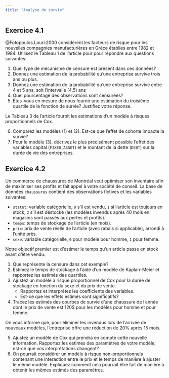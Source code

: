 ```yaml
---
title: "Analyse de survie"
---
```



## Exercice 4.1

@Fotopoulos.Louri:2000 considèrent les facteurs de risque pour les nouvelles compagnies manufacturières en Grèce établies entre 1982 et 1984. Utilisez le Tableau 1 de l'article pour pour répondre aux questions suivantes:

1. Quel type de mécanisme de censure est présent dans ces données?
2. Donnez une estimation de la probabilité qu’une entreprise survive trois ans ou plus.
3. Donnez une estimation de la probabilité qu’une entreprise survive entre 4 et 5 ans, soit l'intervalle [4,5) ans
4. Quel pourcentage des observations sont censurées?
5. Êtes-vous en mesure de nous fournir une estimation du troisième quartile de la fonction de survie? Justifiez votre réponse.

Le Tableau 3 de l'article fournit les estimations d'un modèle à risques proportionnels de Cox.

6. Comparez les modèles (1) et (2). Est-ce que l'effet de cohorte impacte la survie?
7. Pour le modèle (3), décrivez le plus précisément possible l’effet des variables capital (`FIXED_ASSET`) et le montant de la dette (`DEBT`) sur la durée de vie des entreprises.

## Exercice 4.2

 Un commerce de chaussures de Montréal veut optimiser son inventaire afin de maximiser ses profits et fait appel à votre société de conseil. La base de données `chaussures` contient des observations fictives et les variables suivantes:

- `statut`: variable catégorielle, `0` s'il est vendu, `1` si l'article est toujours en stock, `2` s'il est déstocké (les modèles invendus après 40 mois en magasins sont passés aux pertes et profits).
- `temps`: temps de stockage de l'article (en mois).
- `prix`: prix de vente réelle de l'article (avec rabais si applicable), arrondi à l'unité près.
- `sexe`: variable catégorielle, `0` pour modèle pour homme, `1` pour femme.

Notre objectif premier est d'estimer le temps qu'un article passe en stock avant d'être vendu.


1. Que représente la censure dans cet exemple?
2. Estimez le temps de stockage à l'aide d'un modèle de Kaplan--Meier et rapportez les estimés des quartiles.
3. Ajustez un modèle à risque proportionnel de Cox pour la durée de stockage en fonction du sexe et du prix de vente.
   - Rapportez et interprétez les coefficients des variables. 
   - Est-ce que les effets estimés sont significatifs?
4. Tracez les estimés des courbes de survie d'une chaussure de l'année dont le prix de vente est 120\$ pour les modèles pour homme et pour femme.

On vous informe que, pour éliminer les invendus lors de l'arrivée de nouveaux modèles, l'entreprise offre une réduction de 20\% après 15 mois.

5.  Ajustez un modèle de Cox qui prendra en compte cette nouvelle information. Rapportez les estimés des paramètres de votre modèle; est-ce que vos interprétations changent?
6. On pourrait considérer un modèle à risque non-proportionnels contenant une interaction entre le prix et le temps de manière à ajuster le même modèle. Expliquez comment cela pourrait être fait de manière à obtenir les mêmes estimés des paramètres.

